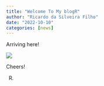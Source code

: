 ```yaml
---
title: "Welcome To My blogR"
author: "Ricardo da Silveira Filho"
date: "2022-10-10"
categories: [news]
---
```


Arriving here!


![](welcome.gif)


Cheers!

R.
